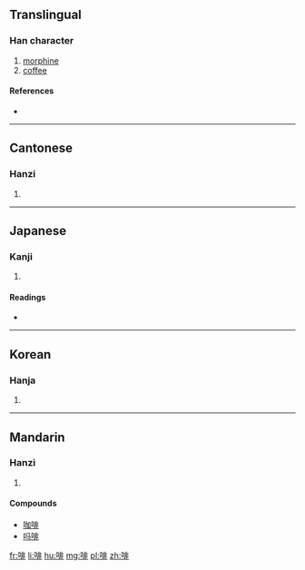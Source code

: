 ==Translingual==

===Han character===
{{Han char|rn=30|rad=口|as=08|sn=11|four=6101<sub>1</sub>|canj=口中一卜 (RLMY)|ids=⿰[[口]][[非]]}}

# [[morphine]]
# [[coffee]]

====References====
* {{Han ref|kx=1382.170|dkj=03874|dj=0418.110|hdz=10639.060|uh=5561|ud=21857|bh=B0D8|bd=45272}}

----

==Cantonese==

===Hanzi===
{{yue-hanzi|jyut=|y=fe1, fei1}}

# {{defn|lang=yue|sort=口08}}

----

==Japanese==

===Kanji===
{{ja-kanji|grade=|rs=口08}}

# {{defn|lang=ja|sort=口08}}

====Readings====
* {{ja-readings|on=[[はい]] (hai), [[へ]] (he), [[ひ]] (hi)|kun=[[いびき]] (ibiki), [[つば]] (tsuba)}}

----

==Korean==

===Hanja===
{{ko-hanja|hangeul=[[배]], [[비]]|rv=bae, bi|mr=pae, pi}}

# {{defn|lang=ko|sort=口08}}

----

==Mandarin==

===Hanzi===
{{cmn-hanzi|pin=[[fēi]] ([[fei1]]), [[pēi]] ([[pei1]])|wg=fei<sup>1</sup>, p'ei<sup>1</sup>}}

# {{defn|lang=cmn|sort=口08}}

====Compounds====
* [[咖啡]]
* [[吗啡]]

[[fr:啡]]
[[li:啡]]
[[hu:啡]]
[[mg:啡]]
[[pl:啡]]
[[zh:啡]]
